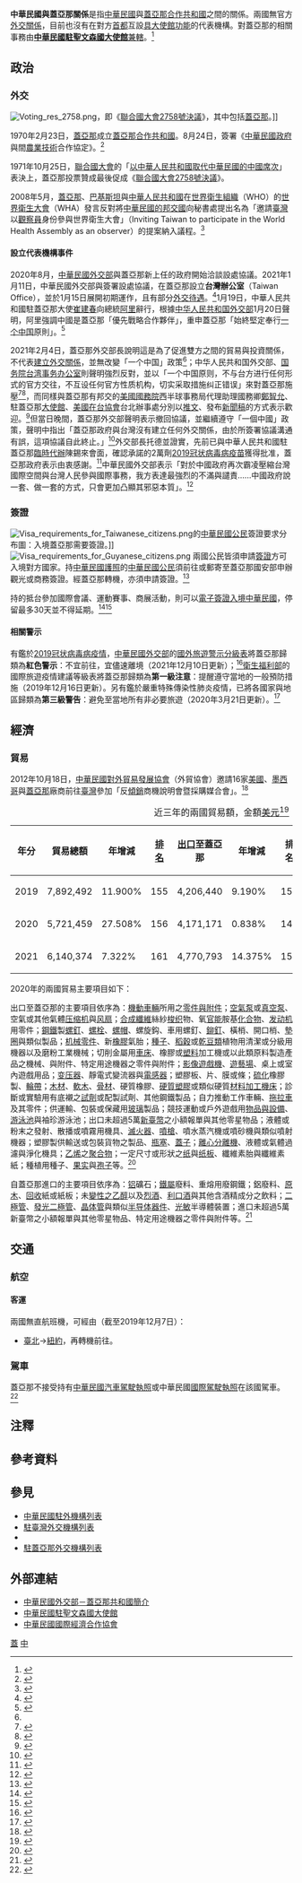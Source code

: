 {{noteTA
|G1=Country
|G2=Medicine
|1=zh-hans:台; zh-hant:臺;
|2=zh-hans:中圭关系; zh-hant:中圭關係; zh-tw:中蓋關係;
|3=zh-hans:引擎; zh-hant:引擎; zh-cn:发动机;
|4=zh-hans:塑料; zh-hant:塑料; zh-tw:塑膠;
|5=zh-hans:力娇酒; zh-hant:力嬌酒; zh-tw:利口酒; zh-cn:利口酒;
}}

{{not|中圭關係}}

{{Infobox Bilateral relations|中華民國與蓋亞那|ROC|GUY|filetype=png}}

'''中華民國與蓋亞那關係'''是指[[中華民國|中華民國]]與[[圭亚那|蓋亞那合作共和國]]之間的關係。兩國無官方[[外交#外交上的承認|外交關係]]，目前也沒有在對方[[首都|首都]]互設[[實質大使館|具大使館功能]]的代表機構。對蓋亞那的相關事務由'''[[中華民國駐聖文森及格瑞那丁大使館|中華民國駐聖文森國大使館]]'''[[兼轄|兼轄]]。<ref>{{Cite web |url = https://www.boca.gov.tw/sp-foof-countrycp-03-261-69055-03-1.html |title = 駐館位置及聯絡方式 |publisher = [[中華民國外交部|中華民國外交部]] [[外交部領事事務局|領事事務局]] |access-date = 2017-12-17 |archive-date = 2020-11-05 |archive-url = https://web.archive.org/web/20201105143750/https://www.boca.gov.tw/sp-foof-countrycp-03-261-69055-03-1.html }}</ref>

==政治==
===外交===
[[File:Voting_res_2758.png|thumb]]，即《[[聯合國大會2758號決議|聯合國大會2758號決議]]》，其中包括[[蓋亞那|蓋亞那]]。]]
{{see also|中華民國外交|{{link-en|蓋亞那外交|Foreign relations of Guyana}}}}

1970年2月23日，[[圭亞那_(1966年–1970年)|蓋亞那]]成立[[圭亚那|蓋亞那合作共和國]]。8月24日，簽署《[[中華民國政府|中華民國政府]]與{{link-en|蓋亞那政府|Politics of Guyana|蓋亞那合作共和國政府}}間[[農業技術|農業技術]]合作協定》。<ref>{{Cite web |url = https://no06.mofa.gov.tw/mofatreatys/Result.aspx?tysubject_c=&tysubject_e=&tysubject_o=&tycountry_c=%e8%93%8b%e4%ba%9e%e9%82%a3&tycountry_e=%e8%93%8b%e4%ba%9e%e9%82%a3&tyeffectivedate=&tyeffectivedateE=&tysigneddate=&tysigneddateE=&start=Y&tykeyword=&Order=Signing&tyclass= |title = 條約協定查詢系統 |publisher = 中華民國外交部}}</ref>

1971年10月25日，[[聯合國大會|聯合國大會]]的「[[中國與聯合國#代表權問題|以中華人民共和國取代中華民國的中國席次]]」表決上，蓋亞那投票贊成最後促成《[[聯合國大會2758號決議|聯合國大會2758號決議]]》。

2008年5月，[[蓋亞那|蓋亞那]]、[[巴基斯坦|巴基斯坦]]與[[中華人民共和國|中華人民共和國]]在[[世界衛生組織|世界衛生組織]]（WHO）的[[世界衛生大會|世界衛生大會]]（WHA）發言反對將[[中華民國外交#邦交國|中華民國的邦交國]]向秘書處提出名為「邀請[[臺灣|臺灣]]以[[世界衛生大會觀察員|觀察員]]身份參與世界衛生大會」（Inviting Taiwan to participate in the World Health Assembly as an observer）的提案納入議程。<ref>{{Cite web |url = http://www.mofa.gov.tw/News_Content.aspx?n=E50FCF98DE71F5BB&sms=8C1B5DF8A167A082&s=AAAB437F2374D7AD |author = 公眾外交協調會 |date = 2011年8月10日 |title = 中國大陸阻撓我國際空間事例 |publisher = 中華民國外交部}}</ref>

====設立代表機構事件====
2020年8月，[[中華民國外交部|中華民國外交部]]與蓋亞那新上任的政府開始洽談設處協議。2021年1月11日，中華民國外交部與{{link-en|蓋亞那外交暨國際合作部|Ministry of Foreign Affairs (Guyana)|蓋亞那外交部}}簽署設處協議，在蓋亞那設立'''台灣辦公室'''（Taiwan Office），並於1月15日展開初期運作，且有部分[[外交豁免權|外交待遇]]。<ref name="台灣辦公室">{{Cite web |url = https://news.ltn.com.tw/news/politics/breakingnews/3432130 |author = 呂伊萱 |date = 2021年2月4日 |title = 蓋亞那開設「台灣辦公室」 知情人士：不涉及外交承認 |publisher = [[自由時報|自由時報]] |accessdate = 2021年2月4日 |archive-date = 2021年2月4日 |archive-url = https://web.archive.org/web/20210204105606/https://news.ltn.com.tw/news/politics/breakingnews/3432130 |dead-url = no }}</ref>1月19日，中華人民共和國駐蓋亞那大使[[崔建春|崔建春]]向總統[[伊尔凡·阿里|阿里]]辭行，根據[[中华人民共和国外交部|中华人民共和国外交部]]1月20日聲明，阿里強調中國是蓋亞那「優先戰略合作夥伴」，重申蓋亞那「始終堅定奉行[[一个中国|一个中国]]原則」。<ref>{{Cite web |url = https://news.ltn.com.tw/news/world/breakingnews/3432265 |author = 綜合報導 |date = 2021年2月4日 |title = 我1/11與蓋亞那協議設「台灣辦公室」 中國大使1/19向總統辭行 |publisher = 自由時報 |accessdate = 2021年2月4日 |archive-date = 2021年2月4日 |archive-url = https://web.archive.org/web/20210204090850/https://news.ltn.com.tw/news/world/breakingnews/3432265 |dead-url = no }}</ref>

2021年2月4日，蓋亞那外交部長{{link-en|托德|Hugh Todd}}說明這是為了促進雙方之間的貿易與投資關係，不代表[[外交#外交上的承認|建立外交關係]]，並無改變「一个中国」政策<ref name="台灣辦公室"/>；中华人民共和国外交部、[[国务院台湾事务办公室|国务院台湾事务办公室]]則聲明強烈反對，並以「一个中国原则，不与台方进行任何形式的官方交往，不互设任何官方性质机构，切实采取措施纠正错误」來對蓋亞那施壓<ref>{{Cite web |url = https://www.fmprc.gov.cn/web/wjdt_674879/fyrbt_674889/t1851272.shtml |date = 2021年2月4日 |title = 2021年2月4日外交部发言人汪文斌主持例行记者会 |publisher = [[中华人民共和国外交部|中华人民共和国外交部]] |accessdate = 2021年2月4日 |archive-date = 2021年2月6日 |archive-url = https://web.archive.org/web/20210206212038/https://www.fmprc.gov.cn/web/wjdt_674879/fyrbt_674889/t1851272.shtml |dead-url = no }}</ref><ref>{{Cite web |url = https://www.ettoday.net/news/20210204/1914696.htm |author = 陳政錄 |date = 2021年2月4日 |title = 台蓋外交新突破！國台辦回：改變不了台灣屬於中國 |publisher = [[ETtoday新聞雲|ETtoday新聞雲]] |access-date = 2021年2月4日 |archive-date = 2021年2月25日 |archive-url = https://web.archive.org/web/20210225082505/https://www.ettoday.net/news/20210204/1914696.htm }}</ref>，而同樣與蓋亞那有邦交的[[美國國務院|美國國務院]]西半球事務局代理助理國務卿[[鄭智允_(美國外交官)|鄭智允]]、駐蓋亞那[[外交代表機構#大使馆|大使館]]、[[美國在台協會|美國在台協會]]台北辦事處分別以[[Twitter|推文]]、發布[[新聞稿|新聞稿]]的方式表示歡迎。<ref>{{Cite web |url = https://newtalk.tw/news/view/2021-02-04/533147 |author = 謝莉慧 |date = 2021年2月4日 |title = 在蓋亞那設立「台灣辦公室」 美國國務院和AIT均表肯定 |publisher = [[新頭殼|新頭殼]] |accessdate = 2021-02-04 |archive-date = 2021-02-04 |archive-url = https://web.archive.org/web/20210204040454/https://newtalk.tw/news/view/2021-02-04/533147 |dead-url = no }}</ref>但當日晚間，蓋亞那外交部聲明表示撤回協議，並繼續遵守「一個中國」政策，聲明中指出「蓋亞那政府與台灣沒有建立任何外交關係，由於所簽署協議溝通有誤，這項協議自此終止。」<ref>{{Cite web |url = https://www.rti.org.tw/news/view/id/2091060 |author = 楊明娟 |date = 2021年2月5日 |title = 中國打壓 蓋亞那終止設立台灣辦公室協議 |publisher = [[中央廣播電臺|中央廣播電臺]] |accessdate = 2021年2月4日 |archive-date = 2021年2月5日 |archive-url = https://web.archive.org/web/20210205015204/https://www.rti.org.tw/news/view/id/2091060 |dead-url = no }}</ref>外交部長托德並證實，先前已與中華人民共和國駐蓋亞那[[代办|臨時代辦]]陳錫來會面，確認承諾的2萬劑[[2019冠状病毒病疫苗|2019冠状病毒病疫苗]]獲得批准，蓋亞那政府表示由衷感謝。<ref>{{Cite web |url = https://www.chinatimes.com/realtimenews/20210205001501-260407?chdtv |author = 楊孟立 |date = 2021年2月5日 |title =【一日生變】陸疫苗助攻？ 蓋亞那「台灣辦公室」逆轉 可能原因曝光 |publisher = [[中時新聞網|中時新聞網]]}}</ref>中華民國外交部表示「對於中國政府再次霸凌壓縮台灣國際空間與台灣人民參與國際事務，我方表達最強烈的不滿與譴責......中國政府說一套、做一套的方式，只會更加凸顯其邪惡本質」。<ref>{{Cite web |url = https://news.ltn.com.tw/news/politics/breakingnews/3432991 |author = 彭琬馨 |date = 2021年2月5日 |title = 蓋亞那終止台灣辦公室設處 外交部痛批中國：凸顯邪惡本質 |publisher = [[自由時報|自由時報]] |accessdate = 2021年2月9日 |archive-date = 2021年2月8日 |archive-url = https://web.archive.org/web/20210208105339/https://news.ltn.com.tw/news/politics/breakingnews/3432991 |dead-url = no }}</ref>

===簽證===
[[File:Visa_requirements_for_Taiwanese_citizens.png|thumb]]的[[中華民國國民|中華民國公民]]簽證要求分布圖：入境蓋亞那需要簽證。]]
[[File:Visa_requirements_for_Guyanese_citizens.png|thumb]]
{{see also|中華民國簽證政策|中華民國公民簽證要求}}
{{see also|蓋亞那簽證政策|蓋亞那公民簽證要求}}
兩國公民皆須申請[[簽證|簽證]]方可入境對方國家。持[[中華民國護照|中華民國護照]]的[[中華民國國民|中華民國公民]]須前往{{link-en|蓋亞那駐外機構列表|List of diplomatic missions of Guyana|蓋亞那駐外館處}}或郵寄至蓋亞那國安部申辦觀光或商務簽證。經蓋亞那轉機，亦須申請簽證。<ref>{{Cite web |url = https://www.boca.gov.tw/sp-foof-countrycp-03-261-69055-02-1.html |title = 簽證及入境須知 |publisher = 外交部領事事務局 |access-date = 2017-12-17 |archive-date = 2020-11-05 |archive-url = https://web.archive.org/web/20201105142830/https://www.boca.gov.tw/sp-foof-countrycp-03-261-69055-02-1.html }}</ref>

持{{link-en|蓋亞那護照|Guyanese passport}}的{{link-en|蓋亞那人口|Demographics of Guyana|蓋亞那公民}}抵台參加國際會議、運動賽事、商展活動，則可以[[中華民國簽證政策#电子签证|電子簽證入境中華民國]]，停留最多30天並不得延期。<ref>{{Cite web |url = https://www.boca.gov.tw/cp-228-4488-8208a-1.html |title = 誰具備申請電子簽證的資格? |publisher = 外交部領事事務局 |access-date = 2018-12-15 |archive-date = 2018-12-09 |archive-url = https://web.archive.org/web/20181209124657/https://www.boca.gov.tw/cp-228-4488-8208a-1.html }}</ref><ref>{{Cite web|url = https://www.boca.gov.tw/cp-215-643-5e740-1.html|title = 我的電子簽證效期多久？|publisher = 外交部領事事務局|access-date = 2018-03-28|archive-date = 2018-03-27|archive-url = https://web.archive.org/web/20180327023606/https://www.boca.gov.tw/cp-215-643-5e740-1.html}}</ref>

====相關警示====
有鑑於[[2019冠状病毒病疫情|2019冠状病毒病疫情]]，[[中華民國外交部|中華民國外交部]]的[[國外旅遊警示分級表|國外旅遊警示分級表]]將蓋亞那歸類為'''紅色警示'''：不宜前往，宜儘速離境（2021年12月10日更新）；<ref>{{Cite web |url = https://www.boca.gov.tw/sp-trwa-list-1.html |title = 國外旅遊警示分級表 |publisher = 外交部領事事務局 |access-date = 2022-01-31 |archive-date = 2020-02-08 |archive-url = https://web.archive.org/web/20200208022958/https://www.boca.gov.tw/sp-trwa-list-1.html }}</ref>[[中華民國衛生福利部|衛生福利部]]的國際旅遊疫情建議等級表將蓋亞那歸類為'''第一級注意'''：提醒遵守當地的一般預防措施（2019年12月16日更新）。另有鑑於嚴重特殊傳染性肺炎疫情，已將各國家與地區歸類為'''第三級警告'''：避免至當地所有非必要旅遊（2020年3月21日更新）。<ref>{{Cite web |url = https://www.cdc.gov.tw/CountryEpidLevel/GetPrescription/726?uacid=429 |title = 國際旅遊疫情建議等級 |publisher = [[中華民國衛生福利部|中華民國衛生福利部]] |access-date = 2019-05-13 |archive-date = 2022-05-13 |archive-url = https://web.archive.org/web/20220513214245/https://www.cdc.gov.tw/CountryEpidLevel/GetPrescription/726?uacid=429 }}</ref>

==經濟==
{{see also|臺灣經濟|{{link-en|蓋亞那經濟|Economy of Guyana}}}}
===貿易===
2012年10月18日，[[中華民國對外貿易發展協會|中華民國對外貿易發展協會]]（外貿協會）邀請16家[[美國|美國]]、[[墨西哥|墨西哥]]與[[蓋亞那|蓋亞那]]廠商前往[[臺灣|臺灣]]參加「反[[傾銷|傾銷]]商機說明會暨採購媒合會」。<ref>{{Cite web |url = http://www.trademag.org.tw/News.asp?id=594968&url=/NewsSearch.asp |author = 詹惟甯 |date = 2012年10月10日 |title = 重量級美墨買主來台採購反傾銷商機說明會暨採購媒合會 |publisher = 經貿透視網 |accessdate = 2020年9月28日 |archive-date = 2015年10月28日 |archive-url = https://archive.is/20151028220146/http://www.trademag.org.tw/News.asp?id=594968&url=/NewsSearch.asp |dead-url = no }}</ref>

{|class=wikitable
|+近三年的兩國貿易額，金額[[美元|美元]]<ref>{{Cite web |url = https://cuswebo.trade.gov.tw/ |title = 中華民國進出口貿易統計 |publisher = [[中華民國經濟部|中華民國經濟部]] [[經濟部國際貿易局|國際貿易局]] |access-date = 2021-05-14 |archive-date = 2016-03-09 |archive-url = https://web.archive.org/web/20160309193715/http://cus93.trade.gov.tw/FSCI/ }}</ref>
!年分!!貿易總額!!年增減!![[世界政區索引|排名]]!![[出口贸易|出口]]至蓋亞那!!年增減!!排名!!自蓋亞那[[进口贸易|進口]]!!年增減!!排名
|-
| 2019 || 7,892,492 || {{increase}}11.900% || 155 || 4,206,440 || {{decrease}}9.190% || 152 || 3,686,052 || {{increase}}52.251% || 129
|-
| 2020 || 5,721,459 || {{decrease}}27.508% || 156 || 4,171,171 || {{decrease}}0.838% || 149 || 1,550,288 || {{decrease}}57.942% || 148
|-
| 2021 || 6,140,374 || {{increase}}7.322% || 161 || 4,770,793 || {{increase}}14.375% || 152 || 1,369,581 || {{decrease}}11.656% || 156
|}

2020年的兩國貿易主要項目如下：

出口至蓋亞那的主要項目依序為：[[機動車輛|機動車輛]]所用之[[汽車零組件列表|零件與附件]]；[[氣泵|空氣泵]]或[[真空泵|真空泵]]、空氣或其他氣體[[压缩机|压缩机]]與[[风扇|风扇]]；[[合成纖維|合成纖維]]絲紗[[梭织|梭织]]物、氧[[官能团|官能]]胺基[[化合物|化合物]]、[[发动机|发动机]]用零件；[[钢|鋼鐵]]製[[螺絲|螺釘]]、[[螺栓|螺栓]]、[[螺母|螺帽]]、螺旋鈎、車用螺釘、[[鉚釘|鉚釘]]、橫梢、開口梢、[[墊圈|墊圈]]與類似製品；[[机械零件|机械零件]]、新[[橡膠|橡膠]]氣胎；[[種子|種子]]、[[稻|稻穀]]或[[荚果|乾豆類]]植物用清潔或分級用機器以及磨粉工業機械；切削金屬用[[車床|車床]]、橡膠或[[塑料|塑料]]加工機或以此類原料製造產品之機械、{{link-en|塑膠管|Plastic pipework}}與附件、特定用途機器之零件與附件；[[電子遊戲機|影像遊戲機]]、[[電子遊樂場|遊藝場]]、桌上或室內遊戲用品；[[变压器|变压器]]、靜電式變流器與[[电感元件|電感器]]；塑膠板、片、膜或條；[[硫化|硫化]]橡膠製{{link-en|輸送機系統|Conveyor system|輸送或傳動帶}}、[[带_(机械)|輪帶]]；[[木料|木材]]、[[軟木|軟木]]、[[骨料|骨材]]、硬質橡膠、[[硬膠|硬質塑膠]]或類似硬質[[材料加工工程|材料加工]][[機床|機床]]；診斷或實驗用有底襯之[[化学试剂|試劑]]或配製試劑、其他鋼鐵製品；自力推動工作車輛、[[鐵路機車|拖拉車]]及其零件；供運輸、包裝或保藏用[[玻璃|玻璃]]製品；競技運動或戶外遊戲用[[運動用品|物品與設備]]、[[游泳池|游泳池]]與袖珍游泳池；出口未超過5萬[[新臺幣|新臺幣]]之小額報單與其他零星物品；液體或粉末之發射、散播或噴霧用機具、[[滅火器|滅火器]]、[[噴槍|噴槍]]、噴水蒸汽機或噴砂機與類似噴射機器；塑膠製供輸送或包裝貨物之製品、[[代替用酒瓶蓋和瓶塞|瓶塞]]、[[蓋子|蓋子]]；[[離心機|離心分離機]]、液體或氣體過濾與淨化機具；[[乙烯|乙烯]]之[[聚合物|聚合物]]；一定尺寸或形狀之[[纸|纸]]與[[纸板|纸板]]、纖維素胎與纖維素紙；種植用種子、[[果实|果实]]與[[孢子|孢子]]等。<ref>{{Cite web |url = https://www.taitraesource.com/default.asp |title = 近二年我國對當地出口主要產品 |publisher = [[中華民國對外貿易發展協會|中華民國對外貿易發展協會]] |access-date = 2021-11-14 |archive-date = 2015-09-17 |archive-url = https://web.archive.org/web/20150917081855/http://www.taitraesource.com/default.asp }}</ref>

自蓋亞那進口的主要項目依序為：[[铝|铝]]礦石；[[黑色金屬|鐵屬]]廢料、重熔用廢鋼鐵{{link-en|鑄錠|Ingot}}；鋁廢料、[[木材|原木]]、[[資源回收|回收]]紙或紙板；未[[變性乙醇|變性之乙醇]]以及[[蒸馏酒|烈酒]]、[[力娇酒|利口酒]]與其他含酒精成分之飲料；[[二極管|二極管]]、[[發光二極管|發光二極管]]、[[晶体管|晶体管]]與類似[[半导体器件|半导体器件]]、[[光敏电阻|光敏]]半導體裝置；進口未超過5萬新臺幣之小額報單與其他零星物品、特定用途機器之零件與附件等。<ref>{{Cite web |url = https://www.taitraesource.com/default.asp |title = 近二年我國自當地進口主要產品 |publisher = 中華民國對外貿易發展協會 |access-date = 2021-11-14 |archive-date = 2015-09-17 |archive-url = https://web.archive.org/web/20150917081855/http://www.taitraesource.com/default.asp }}</ref>

==交通==
{{see also|臺灣交通|{{link-en|蓋亞那交通|Transport in Guyana}}}}
===航空===
<!-- 參考自中文、英文維基相關條目 -->
====客運====
兩國無直航班機，可經由（截至2019年12月7日{{noteTag|有鑑於[[2019冠状病毒病疫情|2019冠状病毒病疫情]]影響，暫停更新。}}）：

*[[臺灣桃園國際機場|臺北]]→[[約翰·甘迺迪國際機場|紐約]]，再轉機前往{{Link-en|蓋亞那機場列表|List of airports in Guyana|蓋亞那的國際機場}}。

===駕車===
蓋亞那不接受持有[[中華民國汽車駕駛執照|中華民國汽車駕駛執照]]或中華民國[[國際駕駛執照|國際駕駛執照]]在該國駕車。<ref>{{Cite web |url = https://www.boca.gov.tw/sp-foof-countrycp-03-261-69055-05-1.html |title = 生活資訊 |publisher = 外交部領事事務局 |access-date = 2018-11-06 |archive-date = 2020-11-06 |archive-url = https://web.archive.org/web/20201106004744/https://www.boca.gov.tw/sp-foof-countrycp-03-261-69055-05-1.html }}</ref>

==注釋==
{{noteFoot}}

==參考資料==
{{reflist|2}}

==參見==
{{Portal box|國際關係|中華民國|蓋亞那|image2=Flag of the Republic of China.svg|image3=Flag of Guyana.svg}}
*[[中華民國駐外機構列表|中華民國駐外機構列表]]
*[[駐臺灣外交機構列表|駐臺灣外交機構列表]]
*{{link-en|蓋亞那駐外機構列表|List of diplomatic missions of Guyana}}
*[[駐蓋亞那外交機構列表|駐蓋亞那外交機構列表]]

==外部連結==
*[https://www.mofa.gov.tw/CountryInfo.aspx?CASN=6&n=166&sms=33&s=4 中華民國外交部－蓋亞那共和國簡介]
*[http://www.taiwanembassy.org/VC/mp.asp?mp=726 中華民國駐聖文森國大使館]
*[http://www.cieca.org.tw/style/frame/m9/faq.asp?lang=1&customer_id=2998&content_set=color_1&name_id=151617&Directory_ID=3223 中華民國國際經濟合作協會]

{{中華民國外交}}
{{圭亞那外交}}

[[Category:中華民國雙邊關係|蓋]]
[[Category:蓋亞那雙邊關係|中]]